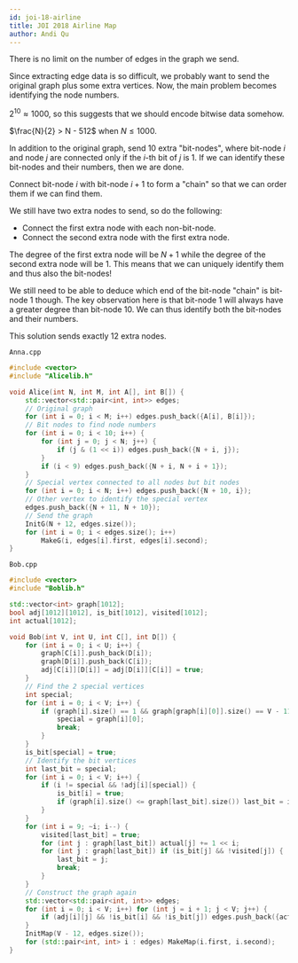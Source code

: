```yaml
---
id: joi-18-airline
title: JOI 2018 Airline Map
author: Andi Qu
---
```


<Spoiler title="Hint 1">

There is no limit on the number of edges in the graph we send.

Since extracting edge data is so difficult, we probably want to send the original graph plus some extra vertices. Now, the main problem becomes identifying the node numbers.

</Spoiler>

<Spoiler title="Hint 2">

$2^{10} \approx 1000$, so this suggests that we should encode bitwise data somehow.

</Spoiler>

<Spoiler title="Hint 3">

$\frac{N}{2} > N - 512$ when $N \leq 1000$.

</Spoiler>

<Spoiler title="Solution">

In addition to the original graph, send 10 extra "bit-nodes", where bit-node $i$ and node $j$ are connected only if the $i$-th bit of $j$ is 1. If we can identify these bit-nodes and their numbers, then we are done.

Connect bit-node $i$ with bit-node $i + 1$ to form a "chain" so that we can order them if we can find them.

We still have two extra nodes to send, so do the following:
- Connect the first extra node with each non-bit-node.
- Connect the second extra node with the first extra node.

The degree of the first extra node will be $N + 1$ while the degree of the second extra node will be 1. This means that we can uniquely identify them and thus also the bit-nodes!

We still need to be able to deduce which end of the bit-node "chain" is bit-node 1 though. The key observation here is that bit-node 1 will always have a greater degree than bit-node 10. We can thus identify both the bit-nodes and their numbers.

This solution sends exactly 12 extra nodes.

`Anna.cpp`
```cpp
#include <vector>
#include "Alicelib.h"

void Alice(int N, int M, int A[], int B[]) {
    std::vector<std::pair<int, int>> edges;
    // Original graph
    for (int i = 0; i < M; i++) edges.push_back({A[i], B[i]});
    // Bit nodes to find node numbers
    for (int i = 0; i < 10; i++) {
        for (int j = 0; j < N; j++) {
            if (j & (1 << i)) edges.push_back({N + i, j});
        }
        if (i < 9) edges.push_back({N + i, N + i + 1});
    }
    // Special vertex connected to all nodes but bit nodes
    for (int i = 0; i < N; i++) edges.push_back({N + 10, i});
    // Other vertex to identify the special vertex
    edges.push_back({N + 11, N + 10});
    // Send the graph
    InitG(N + 12, edges.size());
    for (int i = 0; i < edges.size(); i++)
        MakeG(i, edges[i].first, edges[i].second);
}
```

`Bob.cpp`
```cpp
#include <vector>
#include "Boblib.h"

std::vector<int> graph[1012];
bool adj[1012][1012], is_bit[1012], visited[1012];
int actual[1012];

void Bob(int V, int U, int C[], int D[]) {
    for (int i = 0; i < U; i++) {
        graph[C[i]].push_back(D[i]);
        graph[D[i]].push_back(C[i]);
        adj[C[i]][D[i]] = adj[D[i]][C[i]] = true;
    }
    // Find the 2 special vertices
    int special;
    for (int i = 0; i < V; i++) {
        if (graph[i].size() == 1 && graph[graph[i][0]].size() == V - 11) {
            special = graph[i][0];
            break;
        }
    }
    is_bit[special] = true;
    // Identify the bit vertices
    int last_bit = special;
    for (int i = 0; i < V; i++) {
        if (i != special && !adj[i][special]) {
            is_bit[i] = true;
            if (graph[i].size() <= graph[last_bit].size()) last_bit = i;
        }
    }
    for (int i = 9; ~i; i--) {
        visited[last_bit] = true;
        for (int j : graph[last_bit]) actual[j] += 1 << i;
        for (int j : graph[last_bit]) if (is_bit[j] && !visited[j]) {
            last_bit = j;
            break;
        }
    }
    // Construct the graph again
    std::vector<std::pair<int, int>> edges;
    for (int i = 0; i < V; i++) for (int j = i + 1; j < V; j++) {
        if (adj[i][j] && !is_bit[i] && !is_bit[j]) edges.push_back({actual[i], actual[j]});
    }
    InitMap(V - 12, edges.size());
    for (std::pair<int, int> i : edges) MakeMap(i.first, i.second);
}
```

</Spoiler>
